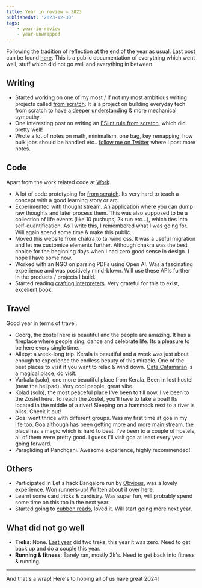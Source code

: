 ```yaml
---
title: Year in review — 2023
publishedAt: '2023-12-30'
tags:
    - year-in-review
    - year-unwrapped
---
```


Following the tradition of reflection at the end of the year as usual. Last post can be found [here](./year-in-review-2022). This is a public documentation of everything which went well, stuff which did not go well and everything in between.

## Writing

- Started working on one of my most / if not my most ambitious writing projects called [from scratch](https://fromscratch.bharatkalluri.com). It is a project on building everyday tech from scratch to have a deeper understanding & more mechanical sympathy.
- One interesting post on writing an [ESlint rule from scratch](./custom-eslint-rule), which did pretty well!
- Wrote a lot of notes on math, minimalism, one bag, key remapping, how bulk jobs should be handled etc.. [follow me on Twitter](https://x.com/bharatkalluri) where I post more notes.

## Code

Apart from the work related code at [Work](https://refyne.co.in).

- A lot of code prototyping for [from scratch](https://fromscratch.bharatkalluri.com). Its very hard to teach a concept with a good learning story or arc.
- Experimented with thought stream. An application where you can dump raw thoughts and later process them. This was also supposed to be a collection of life events (like 10 pushups, 2k run etc…), which ties into self-quantification. As I write this, I remembered what I was going for. Will again spend some time & make this public.
- Moved this website from chakra to tailwind css. It was a useful migration and let me customize elements further. Although chakra was the best choice for the beginning days when I had zero good sense in design. I hope I have some now.
- Worked with an NGO on parsing PDFs using Open AI. Was a fascinating experience and was positively mind-blown. Will use these APIs further in the products / projects I build.
- Started reading [crafting interpreters](https://craftinginterpreters.com/). Very grateful for this to exist, excellent book.

## Travel

Good year in terms of travel.

- Coorg, the zostel here is beautiful and the people are amazing. It has a fireplace where people sing, dance and celebrate life. Its a pleasure to be here every single time.
- Allepy: a week-long trip. Kerala is beautiful and a week was just about enough to experience the endless beauty of this miracle. One of the best places to visit if you want to relax & wind down. [Cafe Catamaran](https://www.instagram.com/cafecatamaran/) is a magical place, do visit.
- Varkala (solo), one more beautiful place from Kerala. Been in lost hostel (near the helipad). Very cool people, great vibe.
- Kolad (solo), the most peaceful place I've been to till now. I've been to the Zostel here. To reach the Zostel, you'll have to take a boat! Its located in the middle of a river! Sleeping on a hammock next to a river is bliss. Check it out!
- Goa: went thrice with different groups. Was my first time at goa in my life too. Goa although has been getting more and more main stream, the place has a magic which is hard to beat. I've been to a couple of hostels, all of them were pretty good. I guess I'll visit goa at least every year going forward.
- Paragliding at Panchgani. Awesome experience, highly recommended!

## Others

- Participated in Let's hack Bangalore run by [Obvious](https://www.obvious.in/), was a lovely experience. Won runners-up! Written about it [over here](./notes-from-lets-hack-bglr).
- Learnt some card tricks & cardistry. Was super fun, will probably spend some time on this too in the next year.
- Started going to [cubbon reads](https://twitter.com/cubbonreads), loved it. Will start going more next year.


## What did not go well

- **Treks**: None. [Last year](./year-in-review-2022) did two treks, this year it was zero. Need to get back up and do a couple this year.
- **Running & fitness**: Barely ran, mostly 2k's. Need to get back into fitness & running.

---

And that's a wrap! Here's to hoping all of us have great 2024!
